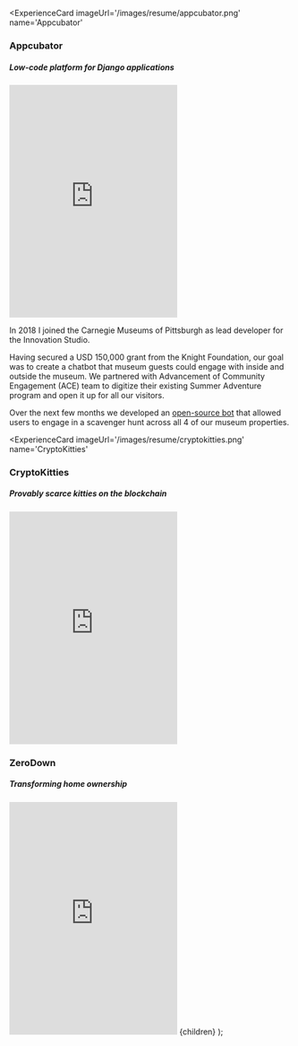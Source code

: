 
<ExperienceCard
    imageUrl='/images/resume/appcubator.png'
    name='Appcubator'
>

### Appcubator

##### Low-code platform for Django applications

<iframe
  width={'100%'}
  height='415'
  src='https://www.youtube-nocookie.com/embed/hZTx0vXUo34?controls=0'
  frameborder='0'
  allow='accelerometer; autoplay; clipboard-write; encrypted-media; gyroscope; picture-in-picture;'
  allowfullscreen
/>

Appcubator is the easiest way to prototype. It's goal is to allow non-technical
founders to create and deploy working MVPs using a simple drag-n-drop interface.
Unlike other no-code / low-code solutions at the time, we allowed users to
export fully readably code and continue developing their apps with their own
developers.

In 2012, I was invited by my friends Karan Sikka and Ilter Canberk to join their
startup as a founding engineer. Appcubator had just participated in the
[YC W13](https://www.ycdb.co/company/appcubator) batch and was one of the
earliest low-code solutions to hit the market. My job was to develop the plugin
editor our team used to create and integrate functionality into applications.
This allowed our users quickly extend their app with 3rd party integrations and
common recipes.

In 2014 our team decided to phase out operations and open-source our code.
Working on Appcubator was one of the most formative experiences of my career.
With Appcubator, I learned how to work clients, work on tight deadlines and made
difficult tradeoffs.

</ExperienceCard>

<ExperienceCard
  imageUrl='/images/resume/streetjumper.png'
  name='Street Jumper'
>

### Street Jumper

##### Hyperlocal delivery service

Street Jumper is a hyperlocal delivery startup based in Jaipur, Rajasthan.
Between 2014 and 2016, we offered a point-to-point delivery service in the city
In 2014, my classmate Tarin asked me join his company Street Jumper to help him
build out and enhance the technology behind the platform. Over a period of one
year, I worked with our team of engineers and designers to develop and enhance
web, iOS and Android applications for users and delivery partners. At our peak,
we employed 50 delivery partners and processed 250-300 orders per day. In 2016,
Street Jumper was acquired by Mumbai based investor and entrepreneur Sandip
Modi.

Building Street Jumper was a foundational experience for me and I'm extremely
thankful to my co-founder for the journey. I learned how a focus on privacy and
security can transform an operations-intensive user experience. I also gained
experience operating in a highly competitive Indian market.

[Street Jumper Gets Acquired](https://webcache.googleusercontent.com/search?q=cache:AjJa8-lD5WQJ:https://www.dealstreetasia.com/stories/38842-38842/+&cd=1&hl=en&ct=clnk&gl=us)

</ExperienceCard>

<ExperienceCard imageUrl='/images/resume/gwf.jpeg' name='Games With Friends'>

### Games With Friends

##### Social games for iMessage and Messenger

![fixed.640px.380px](/images/resume/gameswithfriends.webp)

As part of the Growth Team at Zynga, one of my jobs was to build games and core
tech for emerging platforms. At the time, Apple had just released Apps for
iMessage and Facebook was in the process of launching Instant Games.

During this time, I got to build client libraries and APIs that were used in
over 8 games. I also integrated Messenger APIs into Zynga's launch titles for
Instant Games allowing our designers and PMs to easily send rich texts over
Messenger to reactivate our players.

</ExperienceCard>

<ExperienceCard imageUrl='/images/resume/carnegiebot.png' name='CarnegieBot'>

### CarnegieBot

##### Summer Adventure with a digital Andrew

<iframe
  width={'100%'}
  height='415'
  src='https://www.youtube.com/embed/sBRRvjz8JcQ'
  frameborder='0'
  allow='accelerometer; autoplay; clipboard-write; encrypted-media; gyroscope; picture-in-picture'
  allowfullscreen
></iframe>

In 2018 I joined the Carnegie Museums of Pittsburgh as lead developer for the
Innovation Studio.

Having secured a USD 150,000 grant from the Knight Foundation, our goal was to
create a chatbot that museum guests could engage with inside and outside the
museum. We partnered with Advancement of Community Engagement (ACE) team to
digitize their existing Summer Adventure program and open it up for all our
visitors.

Over the next few months we developed an
[open-source bot](https://github.com/achadha235/andybot-botpress) that allowed
users to engage in a scavenger hunt across all 4 of our museum properties.

</ExperienceCard>

<ExperienceCard
  imageUrl='/images/resume/cryptokitties.png'
  name='CryptoKitties'
>

### CryptoKitties

##### Provably scarce kitties on the blockchain

<iframe
  width={'100%'}
  height='415'
  src='https://www.youtube.com/embed/jGfvkjzLrNw'
  frameborder='0'
  allow='accelerometer; autoplay; clipboard-write; encrypted-media; gyroscope; picture-in-picture'
  allowfullscreen
></iframe>

</ExperienceCard>

<ExperienceCard imageUrl='/images/resume/zerodown.jpg' name='ZeroDown'>

### ZeroDown

##### Transforming home ownership

<iframe
  width={'100%'}
  height='415'
  src='https://www.youtube.com/embed/qNQk29B_oEo'
  frameborder='0'
  allow='accelerometer; autoplay; clipboard-write; encrypted-media; gyroscope; picture-in-picture'
  allowfullscreen
></iframe>

</ExperienceCard>

  <MDXProvider components={components}>
    <React.Fragment>{children}</React.Fragment>
  </MDXProvider>
);
